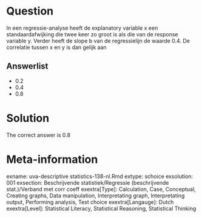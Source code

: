 Question
========

In een regressie-analyse heeft de explanatory variable x een standaardafwijking die twee keer zo groot is als die van de response variable y. Verder heeft de slope b van de regressielijn de waarde 0.4. De correlatie tussen x en y is dan gelijk aan 

Answerlist
----------
* 0.2
* 0.4
* 0.8

Solution
========

The correct answer is  0.8 

Meta-information
================
exname: uva-descriptive statistics-138-nl.Rmd 
extype: schoice 
exsolution: 001 
exsection: Beschrijvende statistiek/Regressie (beschrijvende stat.)/Verband met corr coeff
exextra[Type]: Calculation, Case, Conceptual, Creating graphs, Data manipulation, Interpretating graph, Interpretating output, Performing analysis, Test choice 
exextra[Langauge]: Dutch 
exextra[Level]: Statistical Literacy, Statistical Reasoning, Statistical Thinking 
